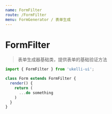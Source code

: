 ```yaml
---
name: FormFilter
route: /FormFilter
menu: FormGenerator / 表单生成
---
```



# FormFilter

> 表单生成器基础类，提供表单的基础验证方法

<PropsTable of={FormFilter} />

```jsx static
import { FormFilter } from 'ukelli-ui';

class Form extends FormFilter {
  render() {
    return (
      ...do something
    )
  }
}
```